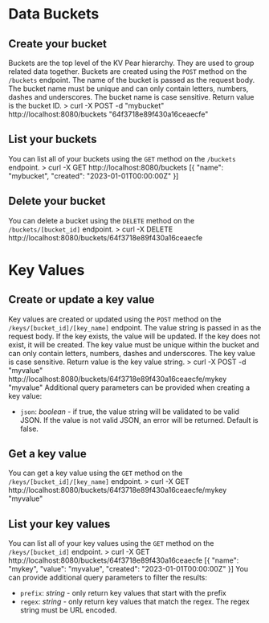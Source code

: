 
# Data Buckets
<Spacer height={2} />

## Create your bucket
Buckets are the top level of the KV Pear hierarchy. They are used to group related data together. Buckets are created using the `POST` method on the `/buckets` endpoint. The name of the bucket is passed as the request body. The bucket name must be unique and can only contain letters, numbers, dashes and underscores. The bucket name is case sensitive.
Return value is the bucket ID.
<Highlight className="bash block">
  &gt; curl -X POST -d "mybucket" http://localhost:8080/buckets
  "64f3718e89f430a16ceaecfe"
</Highlight>
<Spacer height={3} />

## List your buckets
You can list all of your buckets using the `GET` method on the `/buckets` endpoint.
<Highlight className="bash block">
  &gt; curl -X GET http://localhost:8080/buckets
  [&#123; "name": "mybucket", "created": "2023-01-01T00:00:00Z" &#125;]
</Highlight>
<Spacer height={3} />

## Delete your bucket
You can delete a bucket using the `DELETE` method on the `/buckets/[bucket_id]` endpoint.
<Highlight className="bash block">
  &gt; curl -X DELETE http://localhost:8080/buckets/64f3718e89f430a16ceaecfe
</Highlight>
<Spacer height={8} />

# Key Values
<Spacer height={2} />

## Create or update a key value
Key values are created or updated using the `POST` method on the `/keys/[bucket_id]/[key_name]` endpoint. The value string is passed in as the request body. 
If the key exists, the value will be updated. If the key does not exist, it will be created.
The key value must be unique within the bucket and can only contain letters, numbers, dashes and underscores. The key value is case sensitive.
Return value is the key value string.
<Highlight className="bash block">
  &gt; curl -X POST -d "myvalue" http://localhost:8080/buckets/64f3718e89f430a16ceaecfe/mykey
  "myvalue"
</Highlight>
<Spacer height={1} />
Additional query parameters can be provided when creating a key value:
- `json`: *boolean* - if true, the value string will be validated to be valid JSON. If the value is not valid JSON, an error will be returned. Default is false.
<Spacer height={2}/>

## Get a key value
You can get a key value using the `GET` method on the `/keys/[bucket_id]/[key_name]` endpoint.
<Highlight className="bash block">
  &gt; curl -X GET http://localhost:8080/buckets/64f3718e89f430a16ceaecfe/mykey
  "myvalue"
</Highlight>
<Spacer height={3} />

## List your key values
You can list all of your key values using the `GET` method on the `/keys/[bucket_id]` endpoint.
<Highlight className="bash block">
  &gt; curl -X GET http://localhost:8080/buckets/64f3718e89f430a16ceaecfe
  [&#123; "name": "mykey", "value": "myvalue", "created": "2023-01-01T00:00:00Z" &#125;]
</Highlight>
<Spacer height={1} />
You can provide additional query parameters to filter the results:
- `prefix`: *string* - only return key values that start with the prefix
- `regex`: *string* - only return key values that match the regex. The regex string must be URL encoded.
